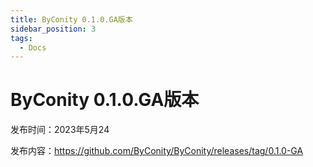```yaml
---
title: ByConity 0.1.0.GA版本
sidebar_position: 3
tags:
  - Docs
---
```


# ByConity 0.1.0.GA版本

发布时间：2023年5月24

发布内容：https://github.com/ByConity/ByConity/releases/tag/0.1.0-GA